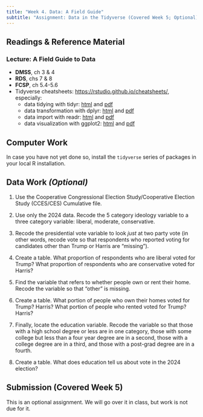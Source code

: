 ```yaml
---
title: "Week 4. Data: A Field Guide"
subtitle: "Assignment: Data in the Tidyverse (Covered Week 5; Optional)"
---
```


## Readings & Reference Material
### Lecture: A Field Guide to Data

- **DMSS**, ch 3 & 4
- **RDS**, chs 7 & 8
- **FCSP**, ch 5.4-5.6
- Tidyverse cheatsheets: <https://rstudio.github.io/cheatsheets/>, especially:
    - data tidying with tidyr: [html](https://rstudio.github.io/cheatsheets/html/tidyr.html) and [pdf](https://rstudio.github.io/cheatsheets/tidyr.pdf)
    - data transformation with dplyr: [html](https://rstudio.github.io/cheatsheets/html/data-transformation.html) and [pdf](https://rstudio.github.io/cheatsheets/data-transformation.pdf)
    - data import with readr: [html](https://rstudio.github.io/cheatsheets/html/data-import.html) and [pdf](https://rstudio.github.io/cheatsheets/data-import.pdf)
    - data visualization with ggplot2: [html](https://rstudio.github.io/cheatsheets/html/data-visualization.html) and [pdf](https://rstudio.github.io/cheatsheets/data-visualization.pdf)

## Computer Work

In case you have not yet done so, install the `tidyverse` series of packages in your local R installation.

## Data Work *(Optional)*

1. Use the Cooperative Congressional Election Study/Cooperative Election Study (CCES/CES) Cumulative file.  

2. Use only the 2024 data.  Recode the 5 category ideology variable to a three category variable: liberal, moderate, conservative.

3. Recode the presidential vote variable to look *just* at two party vote (in other words, recode vote so that respondents who reported voting for candidates other than Trump or Harris are "missing").

4. Create a table.  What proportion of respondents who are liberal voted for Trump?  What proportion of respondents who are conservative voted for Harris?

5. Find the variable that refers to whether people own or rent their home.  Recode the variable so that "other" is missing.

6. Create a table.  What portion of people who own their homes voted for Trump?  Harris?  What portion of people who rented voted for Trump? Harris?

7. Finally, locate the education variable.  Recode the variable so that those with a high school degree or less are in one category, those with some college but less than a four year degree are in a second, those with a college degree are in a third, and those with a post-grad degree are in a fourth.

8. Create a table.  What does education tell us about vote in the 2024 election?

## Submission (Covered Week 5)

This is an optional assignment.  We will go over it in class, but work is not due for it.